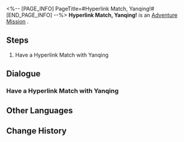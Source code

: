 <%-- [PAGE_INFO]
PageTitle=#Hyperlink Match, Yanqing!#
[END_PAGE_INFO] --%>
{{Stub|Dialogue, characters, and location(s)}}
{{Mission Infobox
|id            = 8014132
|title         = 
|image         = Mission Hyperlink Match, Yanqing!.png
|type          = Adventure
|event_name    = 
|chapter       = 
|requirements  = 
* [[Adventure Mission]] ''[[Hyperlink Match, Natasha!]]'' completed
* [[Adventure Mission]] ''[[Hyperlink Match, Clara!]]'' completed
* [[Adventure Mission]] ''[[Hyperlink Match, Gepard!]]'' completed
* [[Adventure Mission]] ''[[Hyperlink Match, Lynx!]]'' completed
|summary       = <!--official mission summary from Fate's Atlas-->
|characters    = <!--characters that appear in this mission-->
|startLocation = <!--location as it intially appears on the mission screen-->
|world         = <!--i.e. Penacony-->
|area          = <!--i.e. A Child's Dream-->
|prev          = 
|next          = 
|exp           = 
|credits       = 
|stellarJade   = 
|other         = 
}}
'''Hyperlink Match, Yanqing!''' is an [[Adventure Mission]]<!--in [world]-->.

==Steps==
# Have a Hyperlink Match with Yanqing

<!--
==Gameplay Notes==

--><!--
==Trial Character==

-->
==Dialogue==
{{Stub Dialogue}}
===Have a Hyperlink Match with Yanqing===
{{Mission Description|type=adventure|location=<!--to be added-->|The core gameplay loop behind Aetherium Wars is "dueling." Challenge different players and show your true strength!}}
{{Dialogue Start}}
:{{tx}}
{{Dialogue End}}

==Other Languages==
{{Other Languages
|en   = Hyperlink Match, Yanqing!
|zhs  = 超链接对决！彦卿
|zht  = 超連結對決！彥卿
|ja   = ハイパーリンクバトル！彦卿
|ko   = 하이퍼링크 대결! 연경
|es   = Enfrentamiento de hipervínculos: Yanqing
|fr   = Combat hyperlink : Yanqing !
|ru   = Матч! Яньцин!
|th   = ประลองไฮเปอร์ลิงก์กับ Yanqing!
|vi   = Quyết Đấu Siêu Liên Kết! Yanqing
|de   = Hyperlinkmatch, Yanqing!
|id   = Duel Hyperlink, Yanqing!
|pt   = Batalha de Hyperlink, Yanqing!
}}

==Change History==
{{Change History|1.4}}
